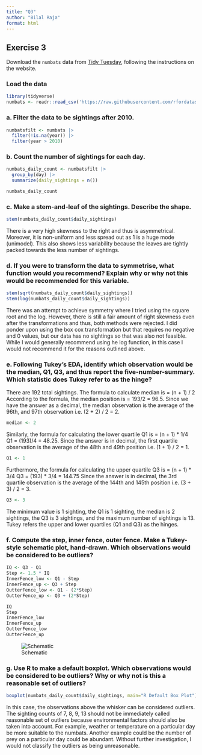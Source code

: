 ```yaml
---
title: "Q3"
author: "Bilal Raja"
format: html
---
```


## Exercise 3

Download the `numbats` data from [Tidy Tuesday](https://github.com/rfordatascience/tidytuesday/blob/master/data/2023/2023-03-07/readme.md), following the instructions on the website.

### Load the data

```r
library(tidyverse)
numbats <- readr::read_csv('https://raw.githubusercontent.com/rfordatascience/tidytuesday/master/data/2023/2023-03-07/numbats.csv')
```

### a. Filter the data to be sightings after 2010.

```r
numbatsfilt <- numbats |>
  filter(!is.na(year)) |>
  filter(year > 2010)
```

### b. Count the number of sightings for each day.

```r
numbats_daily_count <- numbatsfilt |>
  group_by(day) |>
  summarize(daily_sightings = n())

numbats_daily_count
```

### c. Make a stem-and-leaf of the sightings. Describe the shape.

```r
stem(numbats_daily_count$daily_sightings)
```

There is a very high skewness to the right and thus is asymmetrical. Moreover, it is non-uniform and less spread out as 1 is a huge mode (unimodel). This also shows less variability because the leaves are tightly packed towards the less number of sightings.

### d. If you were to transform the data to symmetrise, what function would you recommend? Explain why or why not this would be recommended for this variable.

```r
stem(sqrt(numbats_daily_count$daily_sightings))
stem(log(numbats_daily_count$daily_sightings))
```

There was an attempt to achieve symmetry where I tried using the square root and the log. However, there is still a fair amount of right skewness even after the transformations and thus, both methods were rejected. I did ponder upon using the box cox transformation but that requires no negative and 0 values, but our data has no sightings so that was also not feasible. While I would generally recommend using he log function, in this case I would not recommend it for the reasons outlined above.

### e. Following Tukey's EDA, identify which observation would be the median, Q1, Q3, and thus report the five-number-summary. Which statistic does Tukey refer to as the hinge?

There are 192 total sightings. The formula to calculate median is = (n + 1) / 2
According to the formula, the median position is = 193/2 = 96.5.
Since we have the answer as a decimal, the median observation is the average of the 96th, and 97th observation i.e. (2 + 2) / 2 = 2.

```r
median <- 2
```


Similarly, the formula for calculating the lower quartile Q1 is = (n + 1) * 1/4
Q1 = (193)/4 = 48.25.
Since the answer is in decimal, the first quartile observation is the average of the 48th and 49th position i.e. (1 + 1) / 2 = 1.

```r
Q1 <- 1
```

Furthermore, the formula for calculating the upper quartile Q3 is = (n + 1) * 3/4
Q3 = (193) * 3/4 = 144.75
Since the answer is in decimal, the 3rd quartile observation is the average of the 144th and 145th position i.e. (3 + 3) / 2 = 3.

```r
Q3 <- 3
```


The minimum value is 1 sighting, the Q1 is 1 sighting, the median is 2 sightings, the Q3 is 3 sightings, and the maximum number of sightings is 13. Tukey refers the upper and lower quartiles (Q1 and Q3) as the hinges.

### f. Compute the step, inner fence, outer fence. Make a Tukey-style schematic plot, hand-drawn. Which observations would be considered to be outliers?

```r
IQ <- Q3 - Q1
Step <- 1.5 * IQ
InnerFence_low <- Q1 - Step
InnerFence_up <- Q3 + Step
OutterFence_low <- Q1 - (2*Step)
OutterFence_up <- Q3 + (2*Step)

IQ
Step
InnerFence_low
InnerFence_up
OutterFence_low
OutterFence_up
```
![Schematic](images/tukey.jpg "Tukey-style Schematic Plot"){fig-align="center"}


### g. Use R to make a default boxplot. Which observations would be considered to be outliers? Why or why not is this a reasonable set of outliers?

```r
boxplot(numbats_daily_count$daily_sightings, main="R Default Box Plot")
```

In this case, the observations above the whisker can be considered outliers. The sighting counts of 7, 8, 9, 13 should not be immediately called reasonable set of outliers because environmental factors should also be taken into account. For example, weather or temperature on a particular day be more suitable to the numbats. Another example could be the number of prey on a particular day could be abundant. Without further investigation, I would not classify the outliers as being unreasonable.
